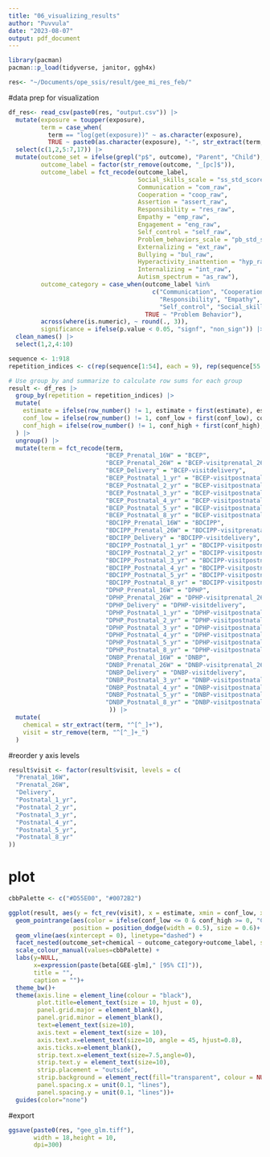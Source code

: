 ```yaml
---
title: "06_visualizing_results"
author: "Puvvula"
date: "2023-08-07"
output: pdf_document
---
```


```r
library(pacman)
pacman::p_load(tidyverse, janitor, ggh4x)

res<- "~/Documents/ope_ssis/result/gee_mi_res_feb/"
```

#data prep for visualization
```r
df_res<- read_csv(paste0(res, "output.csv")) |>
  mutate(exposure = toupper(exposure),
         term = case_when(
           term == "log(get(exposure))" ~ as.character(exposure),
           TRUE ~ paste0(as.character(exposure), "-", str_extract(term, "(?<=:)[^:]+$")))) |>
  select(c(1,2,5:7,17)) |>
  mutate(outcome_set = ifelse(grepl("p$", outcome), "Parent", "Child"),
         outcome_label = factor(str_remove(outcome, "_[pc]$")),
         outcome_label = fct_recode(outcome_label,
                                    Social_skills_scale = "ss_std_score",
                                    Communication = "com_raw",
                                    Cooperation = "coop_raw",
                                    Assertion = "assert_raw",
                                    Responsibility = "res_raw",
                                    Empathy = "emp_raw",
                                    Engagement = "eng_raw",
                                    Self_control = "self_raw",
                                    Problem_behaviors_scale = "pb_std_score",
                                    Externalizing = "ext_raw",
                                    Bullying = "bul_raw",
                                    Hyperactivity_inattention = "hyp_raw",
                                    Internalizing = "int_raw",
                                    Autism_spectrum = "as_raw"),
         outcome_category = case_when(outcome_label %in% 
                                        c("Communication", "Cooperation", "Assertion", 
                                          "Responsibility", "Empathy", "Engagement", 
                                          "Self_control", "Social_skills_scale") ~ "Social Skills",
                                      TRUE ~ "Problem Behavior"),
         across(where(is.numeric), ~ round(., 3)),
         significance = ifelse(p.value < 0.05, "signf", "non_sign")) |>
  clean_names() |>
  select(1,2,4:10)
```

```r
sequence <- 1:918
repetition_indices <- c(rep(sequence[1:54], each = 9), rep(sequence[55:81], each = 7), rep(sequence[82:108], each = 9))

# Use group_by and summarize to calculate row sums for each group
result <- df_res |>
  group_by(repetition = repetition_indices) |>
  mutate(
    estimate = ifelse(row_number() != 1, estimate + first(estimate), estimate),
    conf_low = ifelse(row_number() != 1, conf_low + first(conf_low), conf_low),
    conf_high = ifelse(row_number() != 1, conf_high + first(conf_high), conf_high)
  ) |>
  ungroup() |>
  mutate(term = fct_recode(term,
                           "BCEP_Prenatal_16W" = "BCEP",
                           "BCEP_Prenatal_26W" = "BCEP-visitprenatal_26W",
                           "BCEP_Delivery" = "BCEP-visitdelivery",
                           "BCEP_Postnatal_1_yr" = "BCEP-visitpostnatal_1_yr",
                           "BCEP_Postnatal_2_yr" = "BCEP-visitpostnatal_2_yr",
                           "BCEP_Postnatal_3_yr" = "BCEP-visitpostnatal_3_yr",
                           "BCEP_Postnatal_4_yr" = "BCEP-visitpostnatal_4_yr",
                           "BCEP_Postnatal_5_yr" = "BCEP-visitpostnatal_5_yr",
                           "BCEP_Postnatal_8_yr" = "BCEP-visitpostnatal_8_yr",
                           "BDCIPP_Prenatal_16W" = "BDCIPP",
                           "BDCIPP_Prenatal_26W" = "BDCIPP-visitprenatal_26W",
                           "BDCIPP_Delivery" = "BDCIPP-visitdelivery",
                           "BDCIPP_Postnatal_1_yr" = "BDCIPP-visitpostnatal_1_yr",
                           "BDCIPP_Postnatal_2_yr" = "BDCIPP-visitpostnatal_2_yr",
                           "BDCIPP_Postnatal_3_yr" = "BDCIPP-visitpostnatal_3_yr",
                           "BDCIPP_Postnatal_4_yr" = "BDCIPP-visitpostnatal_4_yr",
                           "BDCIPP_Postnatal_5_yr" = "BDCIPP-visitpostnatal_5_yr",
                           "BDCIPP_Postnatal_8_yr" = "BDCIPP-visitpostnatal_8_yr",
                           "DPHP_Prenatal_16W" = "DPHP",
                           "DPHP_Prenatal_26W" = "DPHP-visitprenatal_26W",
                           "DPHP_Delivery" = "DPHP-visitdelivery",
                           "DPHP_Postnatal_1_yr" = "DPHP-visitpostnatal_1_yr",
                           "DPHP_Postnatal_2_yr" = "DPHP-visitpostnatal_2_yr",
                           "DPHP_Postnatal_3_yr" = "DPHP-visitpostnatal_3_yr",
                           "DPHP_Postnatal_4_yr" = "DPHP-visitpostnatal_4_yr",
                           "DPHP_Postnatal_5_yr" = "DPHP-visitpostnatal_5_yr",
                           "DPHP_Postnatal_8_yr" = "DPHP-visitpostnatal_8_yr",
                           "DNBP_Prenatal_16W" = "DNBP",
                           "DNBP_Prenatal_26W" = "DNBP-visitprenatal_26W",
                           "DNBP_Delivery" = "DNBP-visitdelivery",
                           "DNBP_Postnatal_3_yr" = "DNBP-visitpostnatal_3_yr",
                           "DNBP_Postnatal_4_yr" = "DNBP-visitpostnatal_4_yr",
                           "DNBP_Postnatal_5_yr" = "DNBP-visitpostnatal_5_yr",
                           "DNBP_Postnatal_8_yr" = "DNBP-visitpostnatal_8_yr"
                            )) |>
  mutate(
    chemical = str_extract(term, "^[^_]+"),
    visit = str_remove(term, "^[^_]+_")
  )
```

#reorder y axis levels
```r
result$visit <- factor(result$visit, levels = c(
  "Prenatal_16W",
  "Prenatal_26W",
  "Delivery",
  "Postnatal_1_yr",
  "Postnatal_2_yr",
  "Postnatal_3_yr",
  "Postnatal_4_yr",
  "Postnatal_5_yr",
  "Postnatal_8_yr"
))
```


# plot
```r
cbbPalette <- c("#D55E00", "#0072B2")

ggplot(result, aes(y = fct_rev(visit), x = estimate, xmin = conf_low, xmax = conf_high)) + 
  geom_pointrange(aes(color = ifelse(conf_low <= 0 & conf_high >= 0, "Contains 0", "Doesn't contain 0")), 
                  position = position_dodge(width = 0.5), size = 0.6)+
  geom_vline(aes(xintercept = 0), linetype="dashed") + 
  facet_nested(outcome_set+chemical ~ outcome_category+outcome_label, scales="free")+
  scale_colour_manual(values=cbbPalette) +
  labs(y=NULL,
       x=expression(paste(beta[GEE-glm]," [95% CI]")),
       title = "",
       caption = "")+
  theme_bw()+
  theme(axis.line = element_line(colour = "black"),
        plot.title=element_text(size = 10, hjust = 0),
        panel.grid.major = element_blank(),
        panel.grid.minor = element_blank(),
        text=element_text(size=10),
        axis.text = element_text(size = 10),
        axis.text.x=element_text(size=10, angle = 45, hjust=0.8),
        axis.ticks.x=element_blank(),
        strip.text.x=element_text(size=7.5,angle=0),
        strip.text.y = element_text(size=10),
        strip.placement = "outside",
        strip.background = element_rect(fill="transparent", colour = NULL),
        panel.spacing.x = unit(0.1, "lines"),
        panel.spacing.y = unit(0.1, "lines"))+
  guides(color="none")
```

#export
```r
ggsave(paste0(res, "gee_glm.tiff"), 
       width = 18,height = 10,
       dpi=300)
```


